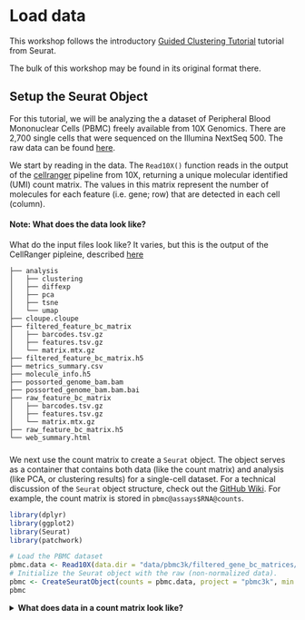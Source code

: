 # Load data {#load}


This workshop follows the introductory [Guided Clustering Tutorial](https://satijalab.org/seurat/articles/pbmc3k_tutorial.html) tutorial from Seurat. 

The bulk of this workshop may be found in its original format there.



## Setup the Seurat Object

For this tutorial, we will be analyzing the a dataset of Peripheral Blood Mononuclear Cells (PBMC) freely available from 10X Genomics. There are 2,700 single cells that were sequenced on the Illumina NextSeq 500. The raw data can be found [here](https://cf.10xgenomics.com/samples/cell/pbmc3k/pbmc3k_filtered_gene_bc_matrices.tar.gz).

We start by reading in the data. The `Read10X()` function reads in the output of the [cellranger](https://support.10xgenomics.com/single-cell-gene-expression/software/pipelines/latest/what-is-cell-ranger) pipeline from 10X, returning a unique molecular identified (UMI) count matrix. The values in this matrix represent the number of molecules for each feature (i.e. gene; row) that are detected in each cell (column).


#### Note: What does the data look like? { - .challenge}

What do the input files look like? It varies, but this is the output of the CellRanger pipleine, described [here](https://support.10xgenomics.com/single-cell-gene-expression/software/pipelines/latest/output/gex-outputs)

```
├── analysis
│   ├── clustering
│   ├── diffexp
│   ├── pca
│   ├── tsne
│   └── umap
├── cloupe.cloupe
├── filtered_feature_bc_matrix
│   ├── barcodes.tsv.gz
│   ├── features.tsv.gz
│   └── matrix.mtx.gz
├── filtered_feature_bc_matrix.h5
├── metrics_summary.csv
├── molecule_info.h5
├── possorted_genome_bam.bam
├── possorted_genome_bam.bam.bai
├── raw_feature_bc_matrix
│   ├── barcodes.tsv.gz
│   ├── features.tsv.gz
│   └── matrix.mtx.gz
├── raw_feature_bc_matrix.h5
└── web_summary.html
```

### { - }


We next use the count matrix to create a `Seurat` object. The object serves as a container that contains both data (like the count matrix) and analysis (like PCA, or clustering results) for a single-cell dataset. For a technical discussion of the `Seurat` object structure, check out the [GitHub Wiki](https://github.com/satijalab/seurat/wiki). For example, the count matrix is stored in `pbmc@assays$RNA@counts`.

```r
library(dplyr)
library(ggplot2)
library(Seurat)
library(patchwork)
```

```r
# Load the PBMC dataset
pbmc.data <- Read10X(data.dir = "data/pbmc3k/filtered_gene_bc_matrices/hg19/")
# Initialize the Seurat object with the raw (non-normalized data).
pbmc <- CreateSeuratObject(counts = pbmc.data, project = "pbmc3k", min.cells = 3, min.features = 200)
pbmc
```

<details>
  <summary>**What does data in a count matrix look like?**</summary>

```r
# Lets examine a few genes in the first thirty cells
pbmc.data[c("CD3D","TCL1A","MS4A1"), 1:30]
```

The `.` values in the matrix represent 0s (no molecules detected). Since most values in an scRNA-seq matrix are 0,  Seurat uses a sparse-matrix representation whenever possible. This results in significant memory and speed savings for Drop-seq/inDrop/10x data.

```r
dense.size <- object.size(as.matrix(pbmc.data))
dense.size
sparse.size <- object.size(pbmc.data)
sparse.size
dense.size / sparse.size
```

</details>



